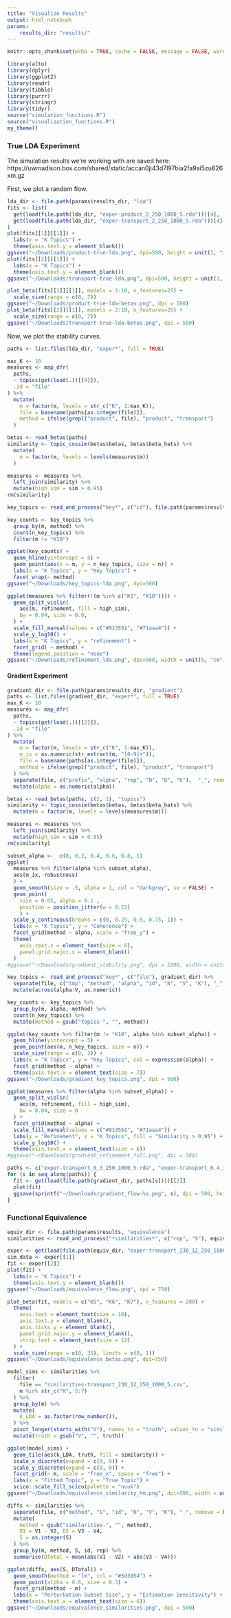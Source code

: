 ```yaml
---
title: "Visualize Results"
output: html_notebook
params:
    results_dir: "results/"
---
```


```r
knitr::opts_chunk$set(echo = TRUE, cache = FALSE, message = FALSE, warning = FALSE, fig.width = 5, fig.height = 2)
```

```r
library(alto)
library(dplyr)
library(ggplot2)
library(readr)
library(tibble)
library(purrr)
library(stringr)
library(tidyr)
source("simulation_functions.R")
source("visualization_functions.R")
my_theme()
```

### True LDA Experiment

The simulation results we're working with are saved here:
https://uwmadison.box.com/shared/static/accan0ji43d7l97bia2fa9ai5zu826xm.gz

First, we plot a random flow.

```r
lda_dir <- file.path(params$results_dir, "lda")
fits <- list(
  get(load(file.path(lda_dir, "exper-product_2_250_1000_5.rda")))[4],
  get(load(file.path(lda_dir, "exper-transport_2_250_1000_5.rda")))[4]
)
plot(fits[[1]][[1]]) +
  labs(x = "K Topics") +
  theme(axis.text.y = element_blank())
ggsave("~/Downloads/product-true-lda.png", dpi=500, height = unit(3, "in"), width = unit(5, "in"))
plot(fits[[2]][[1]]) +
  labs(x = "K Topics") +
  theme(axis.text.y = element_blank())
ggsave("~/Downloads/transport-true-lda.png", dpi=500, height = unit(3, "in"), width = unit(5, "in"))
```

```r
plot_beta(fits[[1]][[1]], models = 2:10, n_features=25) +
  scale_size(range = c(0, 7))
ggsave("~/Downloads/product-true-lda-betas.png", dpi = 500)
plot_beta(fits[[2]][[1]], models = 2:10, n_features=25) +
  scale_size(range = c(0, 7))
ggsave("~/Downloads/transport-true-lda-betas.png", dpi = 500)
```


Now, we plot the stability curves.

```r
paths <- list.files(lda_dir, "exper*", full = TRUE)
```

```r
max_K <- 10
measures <- map_dfr(
  paths,
  ~ topics(get(load(.))[[4]]),
  .id = "file"
) %>%
  mutate(
    m = factor(m, levels = str_c("K", 1:max_K)),
    file = basename(paths[as.integer(file)]),
    method = ifelse(grepl("product", file), "product", "transport")
  )

betas <- read_betas(paths)
similarity <- topic_cossim(betas$betas, betas$beta_hats) %>%
  mutate(
    m = factor(m, levels = levels(measures$m))
  )

measures <- measures %>%
  left_join(similarity) %>%
  mutate(high_sim = sim > 0.95)
rm(similarity)
```
```r
key_topics <- read_and_process("key*", c("id"), file.path(params$results_dir, "lda"))
```

```r
key_counts <- key_topics %>%
  group_by(m, method) %>%
  count(n_key_topics) %>%
  filter(m != "K10")

ggplot(key_counts) +
  geom_hline(yintercept = 5) +
  geom_point(aes(x = m, y = n_key_topics, size = n)) +
  labs(x = "K Topics", y = "Key Topics") +
  facet_wrap(~ method)
ggsave("~/Downloads/key_topics-lda.png", dpi=500)
```

```r
ggplot(measures %>% filter(!(m %in% c("K1", "K10")))) +
  geom_split_violin(
    aes(m, refinement, fill = high_sim),
    bw = 0.04, size = 0.0,
  ) +
  scale_fill_manual(values = c("#913551", "#71aaa4")) +
  scale_y_log10() +
  labs(x = "K Topics", y = "refinement") +
  facet_grid( ~ method) +
  theme(legend.position = "none")
ggsave("~/Downloads/refinement_lda.png", dpi=500, width = unit(5, "cm"), height = unit(3, "cm"))
```
#### Gradient Experiment

```r
gradient_dir <- file.path(params$results_dir, "gradient")
paths <- list.files(gradient_dir, "exper*", full = TRUE)
max_K <- 10
measures <- map_dfr(
  paths,
  ~ topics(get(load(.))[[2]]),
  .id = "file"
) %>%
  mutate(
    m = factor(m, levels = str_c("K", 1:max_K)),
    m_ix = as.numeric(str_extract(m, "[0-9]+")),
    file = basename(paths[as.integer(file)]),
    method = ifelse(grepl("product", file), "product", "transport")
  ) %>%
  separate(file, c("prefix", "alpha", "rep", "N", "D", "K"),  "_", remove = FALSE) %>%
  mutate(alpha = as.numeric(alpha))

betas <- read_betas(paths, c(2, 1), "topics")
similarity <- topic_cossim(betas$betas, betas$beta_hats) %>%
  mutate(m = factor(m, levels = levels(measures$m)))

measures <- measures %>%
  left_join(similarity) %>%
  mutate(high_sim = sim > 0.95)
rm(similarity)
```

```r
subset_alpha <-  c(0, 0.2, 0.4, 0.6, 0.8, 1)
ggplot(
  measures %>% filter(alpha %in% subset_alpha),
  aes(m_ix, robustness)
  ) +
  geom_smooth(size = .5, alpha = 1, col = "darkgrey", se = FALSE) +
  geom_point(
    size = 0.05, alpha = 0.1 ,
    position = position_jitter(w = 0.15)
    ) +
  scale_y_continuous(breaks = c(0, 0.25, 0.5, 0.75, 1)) +
  labs(x = "K Topics", y = "Coherence") +
  facet_grid(method ~ alpha, scale = "free_y") +
  theme(
    axis.text.x = element_text(size = 6),
    panel.grid.major.x = element_blank()
  )
#ggsave("~/Downloads/gradient_stability.png", dpi = 1000, width = unit(8.5, "in"), height = unit(4, "in"))
```


```r
key_topics <- read_and_process("key*", c("file"), gradient_dir) %>%
  separate(file, c("tmp", "method", "alpha", "id", "N", "V", "K"), "_", remove = FALSE) %>%
  mutate(across(alpha:V, as.numeric))
```

```r
key_counts <- key_topics %>%
  group_by(m, alpha, method) %>%
  count(n_key_topics) %>%
  mutate(method = gsub("topics-", "", method))
```

```r
ggplot(key_counts %>% filter(m != "K10", alpha %in% subset_alpha)) +
  geom_hline(yintercept = 5) +
  geom_point(aes(m, n_key_topics, size = n)) +
  scale_size(range = c(0, 3)) +
  labs(x = "K Topics", y = "Key Topics", col = expression(alpha)) +
  facet_grid(method ~ alpha) +
  theme(axis.text.x = element_text(size = 7))
ggsave("~/Downloads/gradient_key_topics.png", dpi = 500)
```


```r
ggplot(measures %>% filter(alpha %in% subset_alpha)) +
  geom_split_violin(
    aes(m, refinement, fill = high_sim),
    bw = 0.04, size = 0
  ) +
  facet_grid(method ~ alpha) +
  scale_fill_manual(values = c("#913551", "#71aaa4")) +
  labs(y = "Refinement", x = "K Topics", fill = "Similarity > 0.95") +
  scale_y_log10() +
  theme(axis.text.x = element_text(size = 6))
#ggsave("~/Downloads/gradient_refinement_full.png", dpi = 500)
```

```r
paths <- c("exper-transport_0_3_250_1000_5.rda", "exper-transport_0.4_1_250_1000_5.rda", "exper-transport_0.6_10_250_1000_5.rda", "exper-transport_1_1_250_1000_5.rda")
for (s in seq_along(paths)) {
  fit <- get(load(file.path(gradient_dir, paths[s])))[[2]]
  plot(fit)
  ggsave(sprintf("~/Downloads/gradient_flow-%s.png", s), dpi = 500, height = 3, width = 5)
}
```

### Functional Equivalence

```r
equiv_dir <- file.path(params$results, "equivalence")
similarities <- read_and_process("*similarities*", c("rep", "S"), equiv_dir)
```

```r
exper <- get(load(file.path(equiv_dir, "exper-transport_230_12_250_1000_5.rda")))
sim_data <- exper[[1]]
fit <- exper[[2]]
plot(fit) +
  labs(x = "K Topics") +
  theme(axis.text.y = element_blank())
ggsave("~/Downloads/equivalence_flow.png", dpi = 750)
```

```r
plot_beta(fit, models = c("K5", "K6", "K7"), n_features = 200) +
  theme(
    axis.text = element_text(size = 10),
    axis.text.y = element_blank(),
    axis.ticks.y = element_blank(),
    panel.grid.major.y = element_blank(),
    strip.text = element_text(size = 12)
  ) +
  scale_size(range = c(0, 35), limits = c(0, 1))
ggsave("~/Downloads/equivalence_betas.png", dpi=750)
```

```r
model_sims <- similarities %>%
  filter(
    file == "similarities-transport_230_12_250_1000_5.csv",
    m %in% str_c("K", 5:7)
  ) %>%
  group_by(m) %>%
  mutate(
    k_LDA = as.factor(row_number()),
  ) %>%
  pivot_longer(starts_with("V"), names_to = "truth", values_to = "similarity") %>%
  mutate(truth = gsub("V", "", truth))

ggplot(model_sims) +
  geom_tile(aes(k_LDA, truth, fill = similarity)) +
  scale_x_discrete(expand = c(0, 0)) +
  scale_y_discrete(expand = c(0, 0)) +
  facet_grid(~ m, scale = "free_x", space = "free") +
  labs(x = "Fitted Topic", y = "True Topic") +
  scico::scale_fill_scico(palette = "nuuk")
ggsave("~/Downloads/equivalence_similarity_hm.png", dpi=500, width = unit(7, "in"), height = unit(4, "in"))
```

```r
diffs <- similarities %>%
  separate(file, c("method", "S", "id", "N", "V", "K"), "_", remove = FALSE) %>%
  mutate(
    method = gsub("similarities-", "", method),
    D1 = V1 - V2, D2 = V3 - V4,
    S = as.integer(S)
  ) %>%
  group_by(m, method, S, id, rep) %>%
  summarise(DTotal = mean(abs(V1 - V2) + abs(V3 - V4)))

ggplot(diffs, aes(S, DTotal)) +
  geom_smooth(method = "lm", col = "#5d3954") +
  geom_point(alpha = 0.6, size = 0.3) +
  facet_grid(method ~ m) +
  labs(x = "Perturbation Subset Size", y = "Estimation Sensitivity") +
  theme(axis.text.x = element_text(size = 6))
ggsave("~/Downloads/equivalence_similarities.png", dpi = 500)
```
